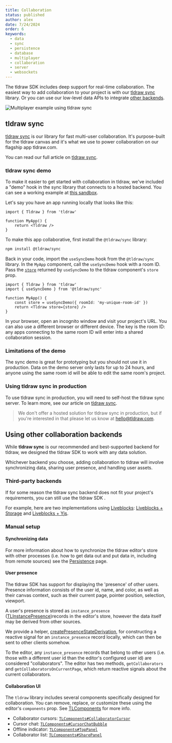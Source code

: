 ```yaml
---
title: Collaboration
status: published
author: alex
date: 7/24/2024
order: 6
keywords:
  - data
  - sync
  - persistence
  - database
  - multiplayer
  - collaboration
  - server
  - websockets
---
```


The tldraw SDK includes deep support for real-time collaboration. The easiest way to add collaboration to your project is with our [tldraw sync](#tldraw-sync) library. Or you can use our low-level data APIs to integrate [other backends](#Using-other-collaboration-backends).

<div className="article__image" style={{ border: 'none' }}>
	<img
		alt="Multiplayer example using tldraw sync"
		src="/images/multiplayer.gif"
		style={{
			// learn this one weird trick for transparent animated gifs. doctors hate her!!!
			mask: 'url(/images/multiplayer_mask.png) luminance center 100% / 100% no-repeat',
			WebkitMask: 'url(/images/multiplayer_mask.png) luminance center 100% / 100% no-repeat',
		}}
	/>
</div>

## tldraw sync

[tldraw sync](/docs/sync) is our library for fast multi-user collaboration. It's purpose-built for the tldraw canvas and it's what we use to power collaboration on our flagship app tldraw.com.

You can read our full article on [tldraw sync](/docs/sync).

### tldraw sync demo

To make it easier to get started with collaboration in tldraw, we've included a "demo" hook in the sync library that connects to a hosted backend. You can see a working example at [this sandbox](https://stackblitz.com/edit/vitejs-vite-ahoswhus?file=src%2FApp.tsx?file=%2Fsrc%2FApp.tsx%3A9%2C50).

Let's say you have an app running locally that looks like this:

```tsx
import { Tldraw } from 'tldraw'

function MyApp() {
	return <Tldraw />
}
```

To make this app collaborative, first install the `@tldraw/sync` library:

```bash
npm install @tldraw/sync
```

Back in your code, import the `useSyncDemo` hook from the `@tldraw/sync` library. In the `MyApp` component, call the `useSyncDemo` hook with a room ID. Pass the [`store`](/docs/persistence#The-store-prop) returned by `useSyncDemo` to the tldraw component's `store` prop.

```tsx
import { Tldraw } from 'tldraw'
import { useSyncDemo } from '@tldraw/sync'

function MyApp() {
	const store = useSyncDemo({ roomId: 'my-unique-room-id' })
	return <Tldraw store={store} />
}
```

In your browser, open an incognito window and visit your project's URL. You can also use a different browser or different device. The key is the room ID: any apps connecting to the same room ID will enter into a shared collaboration session.

### Limitations of the demo

The sync demo is great for prototyping but you should not use it in production. Data on the demo server only lasts for up to 24 hours, and anyone using the same room id will be able to edit the same room's project.

### Using tldraw sync in production

To use tldraw sync in production, you will need to self-host the tldraw sync server. To learn more, see our article on [tldraw sync](/docs/sync).

> We don't offer a hosted solution for tldraw sync in production, but if you're interested in that please let us know at hello@tldraw.com.

## Using other collaboration backends

While **tldraw sync** is our recommended and best-supported backend for tldraw, we designed the tldraw SDK to work with any data solution.

Whichever backend you choose, adding collaboration to tldraw will involve synchronizing data, sharing user presence, and handling user assets.

### Third-party backends

If for some reason the tldraw sync backend does not fit your project's requirements, you can still use the tldraw SDK .

For example, here are two implementations using [Liveblocks](https://liveblocks.io/multiplayer-editing): [Liveblocks + Storage](https://liveblocks.io/examples/tldraw-whiteboard) and [Liveblocks + Yjs](https://liveblocks.io/examples/tldraw-whiteboard/nextjs-tldraw-whiteboard-yjs).

### Manual setup

#### Synchronizing data

For more information about how to synchronize the tldraw editor's store with other processes (i.e. how to get data out and put data in, including from remote sources) see the [Persistence](/docs/persistence) page.

#### User presence

The tldraw SDK has support for displaying the 'presence' of other users. Presence information consists of the user id, name, and color, as well as their canvas context, such as their current page, pointer position, selection, viewport.

A user's presence is stored as `instance_presence` ([TLInstancePresence](?))records in the editor's store, however the data itself may be derived from other sources.

We provide a helper, [createPresenceStateDerivation](?), for constructing a reactive signal for an `instance_presence` record locally, which can then be sent to other clients somehow.

To the editor, any `instance_presence` records that belong to other users (i.e. those with a different user id than the editor's configured user id) are considered "collaborators". The editor has two methods, `getCollaborators` and `getCollaboratorsOnCurrentPage`, which return reactive signals about the current collaborators.

#### Collaboration UI

The `tldraw` library includes several components specifically designed for collaboration.
You can remove, replace, or customize these using the editor's `components` prop. See [TLComponents](?) for more info.

- Collaborator cursors: [`TLComponents#CollaboratorCursor`](?)
- Cursor chat: [`TLComponents#CursorChatBubble`](?)
- Offline indicator: [`TLComponents#TopPanel`](?)
- Collaborator list: [`TLComponents#SharePanel`](?)
